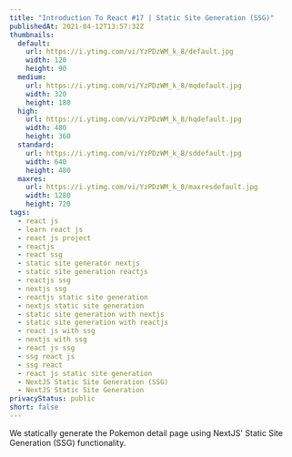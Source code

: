 ```yaml
---
title: "Introduction To React #17 | Static Site Generation (SSG)"
publishedAt: 2021-04-12T13:57:32Z
thumbnails:
  default:
    url: https://i.ytimg.com/vi/YzPDzWM_k_8/default.jpg
    width: 120
    height: 90
  medium:
    url: https://i.ytimg.com/vi/YzPDzWM_k_8/mqdefault.jpg
    width: 320
    height: 180
  high:
    url: https://i.ytimg.com/vi/YzPDzWM_k_8/hqdefault.jpg
    width: 480
    height: 360
  standard:
    url: https://i.ytimg.com/vi/YzPDzWM_k_8/sddefault.jpg
    width: 640
    height: 480
  maxres:
    url: https://i.ytimg.com/vi/YzPDzWM_k_8/maxresdefault.jpg
    width: 1280
    height: 720
tags:
  - react js
  - learn react js
  - react js project
  - reactjs
  - react ssg
  - static site generator nextjs
  - static site generation reactjs
  - reactjs ssg
  - nextjs ssg
  - reactjs static site generation
  - nextjs static site generation
  - static site generation with nextjs
  - static site generation with reactjs
  - react js with ssg
  - nextjs with ssg
  - react js ssg
  - ssg react js
  - ssg react
  - react js static site generation
  - NextJS Static Site Generation (SSG)
  - NextJS Static Site Generation
privacyStatus: public
short: false
---
```

  
We statically generate the Pokemon detail page using NextJS' Static Site Generation (SSG) functionality.
